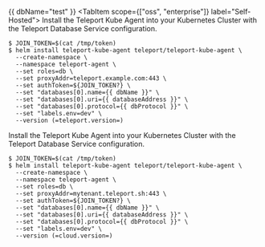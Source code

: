 {{ dbName="test" }}
<Tabs>
<TabItem scope={["oss", "enterprise"]} label="Self-Hosted">
Install the Teleport Kube Agent into your Kubernetes Cluster
with the Teleport Database Service configuration.

```code
$ JOIN_TOKEN=$(cat /tmp/token)
$ helm install teleport-kube-agent teleport/teleport-kube-agent \
  --create-namespace \
  --namespace teleport-agent \
  --set roles=db \
  --set proxyAddr=teleport.example.com:443 \
  --set authToken=${JOIN_TOKEN?} \
  --set "databases[0].name={{ dbName }}" \
  --set "databases[0].uri={{ databaseAddress }}" \
  --set "databases[0].protocol={{ dbProtocol }}" \
  --set "labels.env=dev" \
  --version (=teleport.version=)
```

</TabItem>
<TabItem scope={["cloud"]} label="Teleport Enterprise Cloud">
Install the Teleport Kube Agent into your Kubernetes Cluster
with the Teleport Database Service configuration.

```code
$ JOIN_TOKEN=$(cat /tmp/token)
$ helm install teleport-kube-agent teleport/teleport-kube-agent \
  --create-namespace \
  --namespace teleport-agent \
  --set roles=db \
  --set proxyAddr=mytenant.teleport.sh:443 \
  --set authToken=${JOIN_TOKEN?} \
  --set "databases[0].name={{ dbName }}" \
  --set "databases[0].uri={{ databaseAddress }}" \
  --set "databases[0].protocol={{ dbProtocol }}" \
  --set "labels.env=dev" \
  --version (=cloud.version=)
```

</TabItem>

</Tabs>

